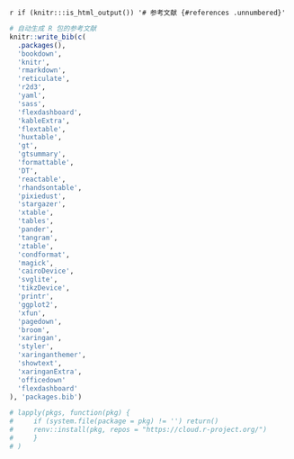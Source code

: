 
\backmatter

`r if (knitr:::is_html_output()) '# 参考文献 {#references .unnumbered}'`

```r
# 自动生成 R 包的参考文献
knitr::write_bib(c(
  .packages(),
  'bookdown', 
  'knitr',
  'rmarkdown',
  'reticulate',
  'r2d3',
  'yaml',
  'sass',
  'flexdashboard',
  'kableExtra',
  'flextable',
  'huxtable',
  'gt',
  'gtsummary',
  'formattable',
  'DT',
  'reactable',
  'rhandsontable',
  'pixiedust',
  'stargazer',
  'xtable',
  'tables',
  'pander',
  'tangram',
  'ztable',
  'condformat',
  'magick',
  'cairoDevice',
  'svglite',
  'tikzDevice',
  'printr',
  'ggplot2',
  'xfun',
  'pagedown',
  'broom',
  'xaringan',
  'styler',
  'xaringanthemer',
  'showtext',
  'xaringanExtra',
  'officedown'
  'flexdashboard'
), 'packages.bib')

# lapply(pkgs, function(pkg) {
#     if (system.file(package = pkg) != '') return()
#     renv::install(pkg, repos = "https://cloud.r-project.org/") 
#     }
# )
```
